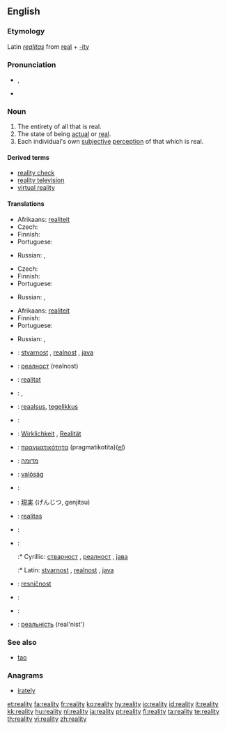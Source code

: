==English==

===Etymology===
Latin ''[[realitas]]'' from [[real]] + [[-ity]]

===Pronunciation===
* {{IPA|/ɹiˈæləti/}}, {{SAMPA|/ri"{l@ti/}}
* {{audio|en-us-reality.ogg|Audio (US)}}

===Noun===
{{en-noun|realit|ies}}

# The entirety of all that is real.
# The state of being [[actual]] or [[real]].
# Each individual's own [[subjective]] [[perception]] of that which is real.

====Derived terms====
* [[reality check]]
* [[reality television]]
* [[virtual reality]]

====Translations====
{{trans-top|entirety of all that is real}}
* Afrikaans: [[realiteit]]
* Czech: {{t+|cs|skutečnost|f}}
* Finnish: {{t+|fi|todellisuus}}
* Portuguese: {{t+|pt|realidade|f}}
{{trans-mid}}
* Russian: {{t+|ru|реальность|f|tr=r'eál'nost'|sc=Cyrl}}, {{t|ru|действительность|f|tr=d'ejstvít'el'nost'|sc=Cyrl}}
{{trans-bottom}}

{{trans-top|state of being actual or real}}
* Czech: {{t+|cs|skutečnost|f}}
* Finnish: {{t-|fi|olemassaolo}}
* Portuguese: {{t+|pt|realidade|f}}
{{trans-mid}}
* Russian: {{t+|ru|реальность|f|tr=r'eál'nost'|sc=Cyrl}}, {{t|ru|вещественность|f|tr=v'eš'éstv'ennost'|sc=Cyrl}}
{{trans-bottom}}

{{trans-top|each individual's subjective perception}}
* Afrikaans: [[realiteit]]
* Finnish: {{t+|fi|todellisuus}}
* Portuguese: {{t+|pt|realidade|f}}
{{trans-mid}}
* Russian: {{t+|ru|реальность|f|tr=r'eál'nost'|sc=Cyrl}}, {{t|ru|действительность|f|tr=d'ejstvít'el'nost'|sc=Cyrl}}
{{trans-bottom}}

{{checktrans-top}}
* {{ttbc|Bosnian}}: [[stvarnost]] {{f}}, [[realnost]] {{f}}, [[java]] {{f}}
* {{ttbc|Bulgarian}}: [[реалност]] (realnost)
* {{ttbc|Catalan}}: [[realitat]]
* {{ttbc|Dutch}}: {{t+|nl|werkelijkheid|f}}, {{t|nl|realiteit|f}}
* {{ttbc|Estonian}}: [[reaalsus]], [[tegelikkus]]
* {{ttbc|French}}: {{t+|fr|réalité}}
* {{ttbc|German}}: [[Wirklichkeit]] {{f}}, [[Realität]] {{f}}
* {{ttbc|Greek}}: [[πραγματικότητα]] (pragmatikotita)([[:el:Πραγματικότητα|el]])
* {{ttbc|Hebrew}}: [[מדומה]]
* {{ttbc|Hungarian}}: [[valóság]]
* {{ttbc|Italian}}: {{t+|it|realtà}}
* {{ttbc|Japanese}}: [[現実]] (げんじつ, genjitsu)
{{checktrans-mid}}
* {{ttbc|Latin}}: [[realitas]] {{f}}
* {{ttbc|Polish}}: {{t+|pl|rzeczywistość|f}}
* {{ttbc|Serbian}}:
*:* Cyrillic: [[стварност]] {{f}}, [[реалност]] {{f}}, [[јава]] {{f}}
*:* Latin: [[stvarnost]] {{f}}, [[realnost]] {{f}}, [[java]] {{f}}
* {{ttbc|Slovene}}: [[resničnost]] {{f}}
* {{ttbc|Spanish}}: {{t+|es|realidad}}
* {{ttbc|Swedish}}: {{t-|sv|verklighet|c}}
* {{ttbc|Ukrainian}}: [[реальність]] (real'nist')
{{checktrans-bottom}}

===See also===
* [[tao]]

===Anagrams===
* [[irately]]

[[et:reality]]
[[fa:reality]]
[[fr:reality]]
[[ko:reality]]
[[hy:reality]]
[[io:reality]]
[[id:reality]]
[[it:reality]]
[[kk:reality]]
[[hu:reality]]
[[nl:reality]]
[[ja:reality]]
[[pt:reality]]
[[fi:reality]]
[[ta:reality]]
[[te:reality]]
[[th:reality]]
[[vi:reality]]
[[zh:reality]]